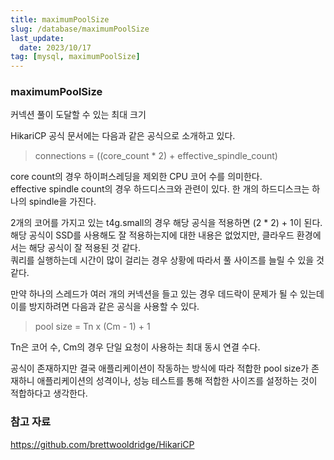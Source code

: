 ```yaml
---
title: maximumPoolSize
slug: /database/maximumPoolSize
last_update:
  date: 2023/10/17
tag: [mysql, maximumPoolSize]
---
```


### maximumPoolSize

커넥션 풀이 도달할 수 있는 최대 크기  

HikariCP 공식 문서에는 다음과 같은 공식으로 소개하고 있다.  

> connections = ((core_count * 2) + effective_spindle_count)

core count의 경우 하이퍼스레딩을 제외한 CPU 코어 수를 의미한다.  
effective spindle count의 경우 하드디스크와 관련이 있다. 한 개의 하드디스크는 하나의 spindle을 가진다.  

2개의 코어를 가지고 있는 t4g.small의 경우 해당 공식을 적용하면 (2 * 2) + 1이 된다.  
해당 공식이 SSD를 사용해도 잘 적용하는지에 대한 내용은 없었지만, 클라우드 환경에서는 해당 공식이 잘 적용된 것 같다.  
쿼리를 실행하는데 시간이 많이 걸리는 경우 상황에 따라서 풀 사이즈를 늘릴 수 있을 것 같다.

만약 하나의 스레드가 여러 개의 커넥션을 들고 있는 경우 데드락이 문제가 될 수 있는데 이를 방지하려면 다음과 같은 공식을 사용할 수 있다.  

> pool size = Tn x (Cm - 1) + 1

Tn은 코어 수, Cm의 경우 단일 요청이 사용하는 최대 동시 연결 수다.  

공식이 존재하지만 결국 애플리케이션이 작동하는 방식에 따라 적합한 pool size가 존재하니 애플리케이션의 성격이나, 성능 테스트를 통해 적합한 사이즈를 설정하는 것이 적합하다고 생각한다.  

### 참고 자료

https://github.com/brettwooldridge/HikariCP  